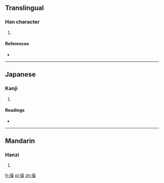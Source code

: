 ==Translingual==

===Han character===
{{Han char|rn=9|rad=人|as=13|sn=15|four=|canj=人口口木 (ORRD)|ids=⿰[[亻]][[喿]]}}

# {{defn|Han|sort=人13}}

====References====
* {{Han ref|kx=0118.130|dkj=01165|hdz=10225.060|uh=50FA|ud=20730}}

----

==Japanese==

===Kanji===
{{ja-kanji|grade=|rs=人13}}

# {{defn|lang=ja|sort=人13}}

====Readings====
* {{ja-readings|on=[[しょう]] (shō)|kun=[[ながいさま]] (nagaisama)}}

----

==Mandarin==

===Hanzi===
{{cmn-hanzi|pin=[[qiào]] ([[qiao4]]), [[tǎn]] ([[tan3]])|wg=ch'iao<sup>4</sup>, t'an<sup>3</sup>}}

# {{defn|lang=cmn|sort=人13}}

[[fr:僺]]
[[pl:僺]]
[[zh:僺]]